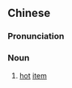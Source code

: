 ==Chinese==
{{zh-forms}}

===Pronunciation===
{{zh-pron
|m=bàokuǎn
|cat=n
}}

===Noun===
{{zh-noun}}

# [[hot]] [[item]]